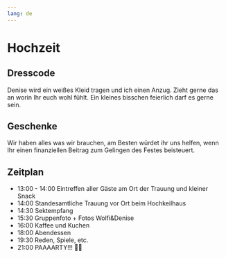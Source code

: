 ```yaml
---
lang: de
---
```



# Hochzeit

## Dresscode

Denise wird ein weißes Kleid tragen und ich einen Anzug. Zieht gerne das an worin Ihr euch wohl fühlt. Ein kleines bisschen feierlich darf es gerne sein. 

## Geschenke

Wir haben alles was wir brauchen, am Besten würdet ihr uns helfen, wenn Ihr einen finanziellen Beitrag zum Gelingen des Festes beisteuert.

## Zeitplan

- 13:00 - 14:00 Eintreffen aller Gäste am Ort der Trauung und kleiner Snack
- 14:00 Standesamtliche Trauung vor Ort beim Hochkeilhaus
- 14:30 Sektempfang
- 15:30 Gruppenfoto + Fotos Wolfi&Denise
- 16:00 Kaffee und Kuchen
- 18:00 Abendessen
- 19:30 Reden, Spiele, etc.
- 21:00 PAAAARTY!!! 🎉🥳



